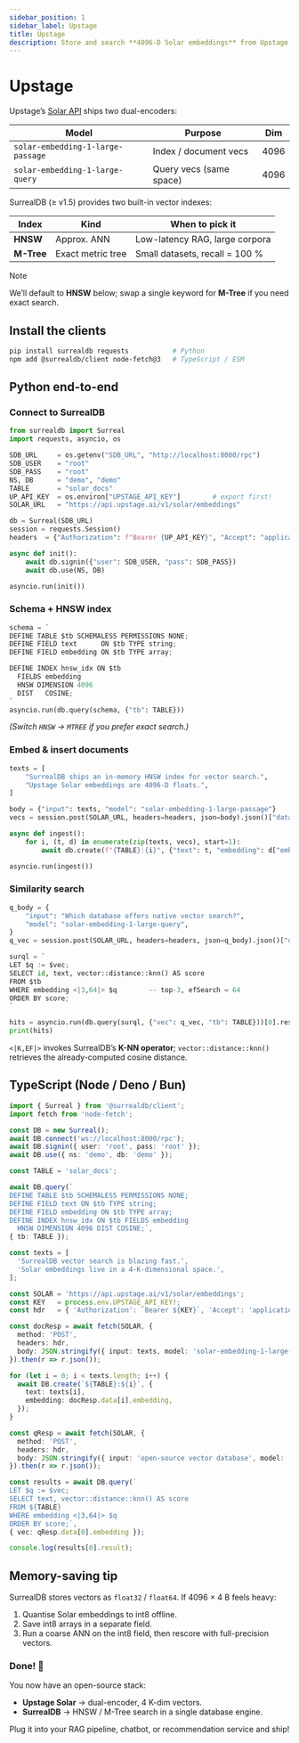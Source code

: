 ```yaml
---
sidebar_position: 1
sidebar_label: Upstage
title: Upstage
description: Store and search **4096-D Solar embeddings** from Upstage inside SurrealDB’s native HNSW / M-Tree vector indexes.
---
```


# Upstage
Upstage’s [Solar API](https://console.upstage.ai/docs/capabilities/embeddings) ships two dual-encoders:

| Model                              | Purpose                 | Dim |
|------------------------------------|-------------------------|-----|
| `solar-embedding-1-large-passage`  | Index / document vecs   | 4096 |
| `solar-embedding-1-large-query`    | Query vecs (same space) | 4096 |

SurrealDB (≥ v1.5) provides two built-in vector indexes:

| Index   | Kind          | When to pick it |
|---------|---------------|-----------------|
| **HNSW**| Approx. ANN   | Low-latency RAG, large corpora |
| **M-Tree** | Exact metric tree | Small datasets, recall = 100 % |

> [!NOTE]
> We’ll default to **HNSW** below; swap a single keyword for **M-Tree** if you need exact search.



## Install the clients

```bash
pip install surrealdb requests           # Python
npm add @surrealdb/client node-fetch@3   # TypeScript / ESM
```

## Python end-to-end

### Connect to SurrealDB

```python
from surrealdb import Surreal
import requests, asyncio, os

SDB_URL     = os.getenv("SDB_URL", "http://localhost:8000/rpc")
SDB_USER    = "root"
SDB_PASS    = "root"
NS, DB      = "demo", "demo"
TABLE       = "solar_docs"
UP_API_KEY  = os.environ["UPSTAGE_API_KEY"]        # export first!
SOLAR_URL   = "https://api.upstage.ai/v1/solar/embeddings"

db = Surreal(SDB_URL)
session = requests.Session()
headers  = {"Authorization": f"Bearer {UP_API_KEY}", "Accept": "application/json"}

async def init():
    await db.signin({"user": SDB_USER, "pass": SDB_PASS})
    await db.use(NS, DB)

asyncio.run(init())
```

###  Schema + HNSW index

```python
schema = `
DEFINE TABLE $tb SCHEMALESS PERMISSIONS NONE;
DEFINE FIELD text      ON $tb TYPE string;
DEFINE FIELD embedding ON $tb TYPE array;

DEFINE INDEX hnsw_idx ON $tb
  FIELDS embedding
  HNSW DIMENSION 4096
  DIST   COSINE;
`
asyncio.run(db.query(schema, {"tb": TABLE}))
```

*(Switch `HNSW` → `MTREE` if you prefer exact search.)*

### Embed & insert documents

```python
texts = [
    "SurrealDB ships an in-memory HNSW index for vector search.",
    "Upstage Solar embeddings are 4096-D floats.",
]

body = {"input": texts, "model": "solar-embedding-1-large-passage"}
vecs = session.post(SOLAR_URL, headers=headers, json=body).json()["data"]

async def ingest():
    for i, (t, d) in enumerate(zip(texts, vecs), start=1):
        await db.create(f"{TABLE}:{i}", {"text": t, "embedding": d["embedding"]})

asyncio.run(ingest())
```

### Similarity search

```python
q_body = {
    "input": "Which database offers native vector search?",
    "model": "solar-embedding-1-large-query",
}
q_vec = session.post(SOLAR_URL, headers=headers, json=q_body).json()["data"][0]["embedding"]

surql = `
LET $q := $vec;
SELECT id, text, vector::distance::knn() AS score
FROM $tb
WHERE embedding <|3,64|> $q        -- top-3, efSearch = 64
ORDER BY score;
`

hits = asyncio.run(db.query(surql, {"vec": q_vec, "tb": TABLE}))[0].result
print(hits)
```

`<|K,EF|>` invokes SurrealDB’s **K-NN operator**; `vector::distance::knn()` retrieves the already-computed cosine distance.

## TypeScript (Node / Deno / Bun)

```ts
import { Surreal } from '@surrealdb/client';
import fetch from 'node-fetch';

const DB = new Surreal();
await DB.connect('ws://localhost:8000/rpc');
await DB.signin({ user: 'root', pass: 'root' });
await DB.use({ ns: 'demo', db: 'demo' });

const TABLE = 'solar_docs';

await DB.query(`
DEFINE TABLE $tb SCHEMALESS PERMISSIONS NONE;
DEFINE FIELD text ON $tb TYPE string;
DEFINE FIELD embedding ON $tb TYPE array;
DEFINE INDEX hnsw_idx ON $tb FIELDS embedding
  HNSW DIMENSION 4096 DIST COSINE;`,
{ tb: TABLE });

const texts = [
  'SurrealDB vector search is blazing fast.',
  'Solar embeddings live in a 4-K-dimensional space.',
];

const SOLAR = 'https://api.upstage.ai/v1/solar/embeddings';
const KEY   = process.env.UPSTAGE_API_KEY!;
const hdr   = { 'Authorization': `Bearer ${KEY}`, 'Accept': 'application/json', 'Content-Type': 'application/json' };

const docResp = await fetch(SOLAR, {
  method: 'POST',
  headers: hdr,
  body: JSON.stringify({ input: texts, model: 'solar-embedding-1-large-passage' })
}).then(r => r.json());

for (let i = 0; i < texts.length; i++) {
  await DB.create(`${TABLE}:${i}`, {
    text: texts[i],
    embedding: docResp.data[i].embedding,
  });
}

const qResp = await fetch(SOLAR, {
  method: 'POST',
  headers: hdr,
  body: JSON.stringify({ input: 'open-source vector database', model: 'solar-embedding-1-large-query' })
}).then(r => r.json());

const results = await DB.query(`
LET $q := $vec;
SELECT text, vector::distance::knn() AS score
FROM ${TABLE}
WHERE embedding <|3,64|> $q
ORDER BY score;`,
{ vec: qResp.data[0].embedding });

console.log(results[0].result);
```

## Memory-saving tip

SurrealDB stores vectors as `float32` / `float64`.
If 4096 × 4 B feels heavy:

1. Quantise Solar embeddings to int8 offline.
2. Save int8 arrays in a separate field.
3. Run a coarse ANN on the int8 field, then rescore with full-precision vectors.

### Done! 🚀

You now have an open-source stack:

* **Upstage Solar** → dual-encoder, 4 K-dim vectors.
* **SurrealDB** → HNSW / M-Tree search in a single database engine.

Plug it into your RAG pipeline, chatbot, or recommendation service and ship!
